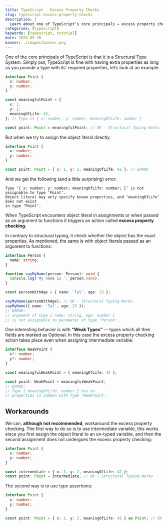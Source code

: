 ```yaml
---
title: TypeScript - Excess Property Checks
slug: typescript-excess-property-checks
description: |
  Learn about one of TypeScript’s core principals — excess property checking.
categories: [typescript]
keywords: [typescript, tutorial]
date: 2020-09-26
banner: ./images/banner.png
---
```


One of the core principals of TypeScript is that it is a Structural Type System.
Simply put, TypeScript is fine with having extra properties as long as you provide a type with its’ required properties, let’s look at an example:

```ts
interface Point {
  x: number;
  y: number;
}

const meaningfulPoint = {
  x: 1,
  y: 2,
  meaningOfLife: 42,
}; // Type is { x: number, y: number, meaningOfLife: number }

const point: Point = meaningfulPoint; // OK - Structural Typing Works
```

But when we try to assign the object literal directly:

```ts
interface Point {
  x: number;
  y: number;
}

const point: Point = { x: 1, y: 2, meaningOfLife: 42 }; // ERROR
```

And we get the following (and a little surprising) error:

```text
Type ‘{ x: number; y: number; meaningOfLife: number; }’ is not assignable to type ‘Point’.
Object literal may only specify known properties, and ‘meaningOfLife’ does not exist
in type ‘Point’.
```

When TypeScript encounters object literal in assignments or when passed as an argument to functions it triggers an action called **excess property checking.**

In contrary to structural typing,
it check whether the object has the exact properties.
As mentioned, the same is with object literals passed as an argument to functions:

```ts
interface Person {
  name: string;
}

function sayMyName(person: Person): void {
  console.log('My name is ', person.name);
}

const personWithAge = { name: 'Tal', age: 23 };

sayMyName(personWithAge); // OK - Structural Typing Works
sayMyName({ name: 'Tal', age: 23 });
// ERROR:
// argument of type { name: string, age: number }
// is not assignable to parameter of type 'Person'.
```

One interesting behavior is with **“Weak Types”** — types which all their fields are marked as Optional.
In this case the excess property checking action takes place even when assigning intermediate variable:

```ts
interface WeakPoint {
  x?: number;
  y?: number;
}

const meaningfulWeakPoint = { meaningOfLife: 42 };

const point: WeakPoint = meaningfulWeakPoint;
// ERROR:
// Type { meaningOfLife: number } has no
// properties in common with Type 'WeakPoint'.
```

## Workarounds

We can, **although not recommended**, workaround the excess property checking.
The first way to do so is to use intermediate variable, this works since you first assign the object literal to an un-typed variable,
and then the second assignment does not undergoes the excess property checking:

```ts
interface Point {
  x: number;
  y: number;
}

const intermediate = { x: 1, y: 2, meaningOfLife: 42 };
const point: Point = intermediate; // OK - Structural Typing Works
```

The second way is to use type assertions:

```ts
interface Point {
  x: number;
  y: number;
}

const point: Point = { x: 1, y: 2, meaningOfLife: 42 } as Point; // OK - Type Assertion
```
